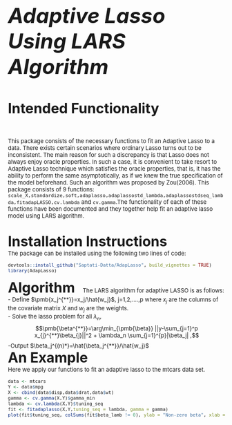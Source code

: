 
<font size = "10">_**Adaptive Lasso Using LARS Algorithm**_

<font size = "6"> **Intended Functionality**\

<font size = "2">This package consists of the necessary functions to fit an Adaptive Lasso to a data. There exists certain scenarios where ordinary Lasso turns out to be inconsistent. The main reason for such a discrepancy is that Lasso does not always enjoy oracle properties. In such a case, it is convenient to take resort to Adaptive Lasso technique which satisfies the oracle properties, that is, it has the ability to perform the same asymptotically, as if we knew the true specification of the model beforehand. Such an algorithm was proposed by Zou(2006). This package consists of 9 functions: ```scale_X,standardize,soft,adaplasso,adaplassostd_lambda,adaplassostdseq_lambda,fitadapLASSO,cv.lambda``` and ```cv.gamma```.The functionality of each of these functions have been documented and they together help fit an adaptive lasso model using LARS algorithm.

<font size = "6"> **Installation Instructions**\
<font size = "2"> The package can be installed using the following two lines of code:
```r
devtools::install_github("Saptati-Datta/AdapLasso", build_vignettes = TRUE)
library(AdapLasso)

```
<font size = "6"> **Algorithm**\ 
<font size = "2"> The LARS algorithm for adaptive LASSO is as follows:\
- Define $\pmb{x_j^{**}}=x_j/\hat{w_j}$\, j=1,2,....,p where $x_j$ are the columns of the covariate matrix $X$ and $w_j$ are the weights.\
- Solve the lasso problem for all $\lambda_n$,\
$$\pmb{\beta^{**}}=\arg\min_{\pmb{\beta}} ||y-\sum_{j=1}^p x_{j}^{**}\beta_{j}||^2 + \lambda_n \sum_{j=1}^{p}|\beta_j| ,$$
-Output $\beta_j^{(n)*}=\hat{\beta_j^{**}}/\hat{w_j}$\
<font size = "6"> **An Example**\
<font size = "2">Here we apply our functions to fit an adaptive lasso to the mtcars data set.
```r
data <- mtcars
Y <- data$mpg
X <- cbind(data$disp,data$drat,data$wt)
gamma <- cv.gamma(X,Y)$gamma_min
lambda <- cv.lambda(X,Y)$tuning_seq
fit <- fitadaplasso(X,Y,tuning_seq = lambda, gamma = gamma)
plot(fit$tuning_seq, colSums(fit$beta_lamb != 0), ylab = "Non-zero beta", xlab = "tuning_seq",type = "l")
```
